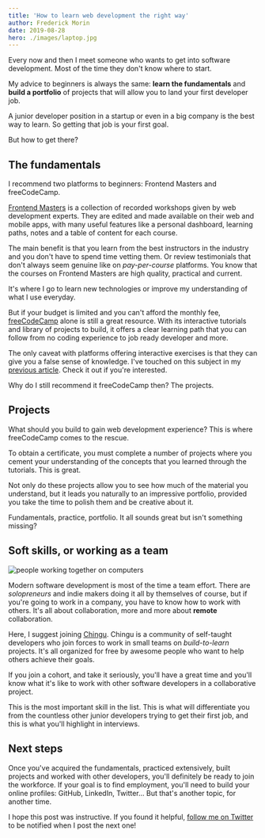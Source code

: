 ```yaml
---
title: 'How to learn web development the right way'
author: Frederick Morin
date: 2019-08-28
hero: ./images/laptop.jpg
---
```


Every now and then I meet someone who wants to get into software development. Most of the time they don't know where to start.

My advice to beginners is always the same: **learn the fundamentals** and **build a portfolio** of projects that will allow you to land your first developer job.

A junior developer position in a startup or even in a big company is the best way to learn. So getting that job is your first goal.

But how to get there?

## The fundamentals

I recommend two platforms to beginners: Frontend Masters and freeCodeCamp.

[Frontend Masters](https://frontendmasters.com/) is a collection of recorded workshops given by web development experts. They are edited and made available on their web and mobile apps, with many useful features like a personal dashboard, learning paths, notes and a table of content for each course.

The main benefit is that you learn from the best instructors in the industry and you don't have to spend time vetting them. Or review testimonials that don't always seem genuine like on _pay-per-course_ platforms. You know that the courses on Frontend Masters are high quality, practical and current.

It's where I go to learn new technologies or improve my understanding of what I use everyday.

But if your budget is limited and you can't afford the monthly fee, [freeCodeCamp](https://www.freecodecamp.org/) alone is still a great resource. With its interactive tutorials and library of projects to build, it offers a clear learning path that you can follow from no coding experience to job ready developer and more.

The only caveat with platforms offering interactive exercises is that they can give you a false sense of knowledge. I've touched on this subject in my [previous article](https://freddydumont.com/hello-world-a-coding-journey). Check it out if you're interested.

Why do I still recommend it freeCodeCamp then? The projects.

## Projects

What should you build to gain web development experience? This is where freeCodeCamp comes to the rescue.

To obtain a certificate, you must complete a number of projects where you cement your understanding of the concepts that you learned through the tutorials. This is great.

Not only do these projects allow you to see how much of the material you understand, but it leads you naturally to an impressive portfolio, provided you take the time to polish them and be creative about it.

Fundamentals, practice, portfolio. It all sounds great but isn't something missing?

## Soft skills, or working as a team

<div className="Image__Small">
  <img src="./images/teamwork.jpg" alt="people working together on computers" />
</div>

Modern software development is most of the time a team effort. There are _solopreneurs_ and indie makers doing it all by themselves of course, but if you're going to work in a company, you have to know how to work with others. It's all about collaboration, more and more about **remote** collaboration.

Here, I suggest joining [Chingu](https://chingu.io). Chingu is a community of self-taught developers who join forces to work in small teams on _build-to-learn_ projects. It's all organized for free by awesome people who want to help others achieve their goals.

If you join a cohort, and take it seriously, you'll have a great time and you'll know what it's like to work with other software developers in a collaborative project.

This is the most important skill in the list. This is what will differentiate you from the countless other junior developers trying to get their first job, and this is what you'll highlight in interviews.

## Next steps

Once you've acquired the fundamentals, practiced extensively, built projects and worked with other developers, you'll definitely be ready to join the workforce. If your goal is to find employment, you'll need to build your online profiles: GitHub, LinkedIn, Twitter... But that's another topic, for another time.

I hope this post was instructive. If you found it helpful, [follow me on Twitter](https://twitter.com/_freddydumont) to be notified when I post the next one!
